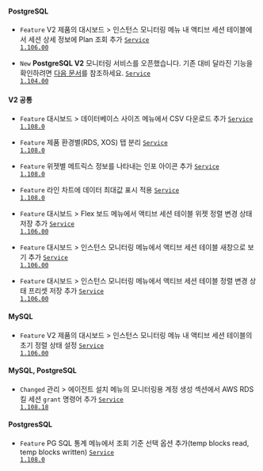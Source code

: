 #### PostgreSQL​

- <code class="Feature">Feature</code> V2 제품의 <span class="uitext">대시보드</span> &gt; <span class="uitext">인스턴스 모니터링</span> 메뉴 내 액티브 세션 테이블에서 세션 상세 정보에 Plan 조회 추가 <code class='changelog-service'><a href="https://docs.whatap.io/release-notes/service/service-1_106_x">Service 1.106.00​</a></code>

- <code class="New">New</code> <b>PostgreSQL V2</b> 모니터링 서비스를 오픈했습니다. 기존 대비 달라진 기능을 확인하려면 <a href="../../postgresql/monitoring-intro#new-feature">다음 문서</a>를 참조하세요. <code class='changelog-service'><a href="https://docs.whatap.io/release-notes/service/service-1_104_x">Service 1.104.00​</a></code>

#### V2 공통​

- <code class="Feature">Feature</code> <span class="uitext">대시보드</span> &gt; <span class="uitext">데이터베이스 사이즈</span> 메뉴에서 CSV 다운로드 추가 <code class='changelog-service'><a href="https://docs.whatap.io/release-notes/service/service-1_108_x">Service 1.108.0​</a></code>

- <code class="Feature">Feature</code> 제품 환경별(RDS, XOS) 탭 분리 <code class='changelog-service'><a href="https://docs.whatap.io/release-notes/service/service-1_108_x">Service 1.108.0​</a></code>

- <code class="Feature">Feature</code> 위젯별 메트릭스 정보를 나타내는 인포 아이콘 추가 <code class='changelog-service'><a href="https://docs.whatap.io/release-notes/service/service-1_108_x">Service 1.108.0​</a></code>

- <code class="Feature">Feature</code> 라인 차트에 데이터 최대값 표시 적용 <code class='changelog-service'><a href="https://docs.whatap.io/release-notes/service/service-1_108_x">Service 1.108.0​</a></code>

- <code class="Feature">Feature</code> <span class="uitext">대시보드</span> &gt; <span class="uitext">Flex 보드</span> 메뉴에서 액티브 세션 테이블 위젯 정렬 변경 상태 저장 추가 <code class='changelog-service'><a href="https://docs.whatap.io/release-notes/service/service-1_106_x">Service 1.106.00​</a></code>

- <code class="Feature">Feature</code> <span class="uitext">대시보드</span> &gt; <span class="uitext">인스턴스 모니터링</span> 메뉴에서 액티브 세션 테이블 새창으로 보기 추가 <code class='changelog-service'><a href="https://docs.whatap.io/release-notes/service/service-1_106_x">Service 1.106.00​</a></code>

- <code class="Feature">Feature</code> <span class="uitext">대시보드</span> &gt; <span class="uitext">인스턴스 모니터링</span> 메뉴에서 액티브 세션 테이블 정렬 변경 상태 프리셋 저장 추가 <code class='changelog-service'><a href="https://docs.whatap.io/release-notes/service/service-1_106_x">Service 1.106.00​</a></code>

#### MySQL​

- <code class="Feature">Feature</code> V2 제품의 <span class="uitext">대시보드</span> &gt; <span class="uitext">인스턴스 모니터링</span> 메뉴 내 액티브 세션 테이블의 초기 정렬 상태 설정 <code class='changelog-service'><a href="https://docs.whatap.io/release-notes/service/service-1_106_x">Service 1.106.00​</a></code>

#### MySQL, PostgreSQL​

- <code class="Changed">Changed</code> <span class="uitext">관리</span> &gt; <span class="uitext">에이전트 설치</span> 메뉴의 <span class="uitext">모니터링용 계정 생성</span> 섹션에서 AWS RDS 킬 세션 <code>grant</code> 명령어 추가 <code class='changelog-service'><a href="https://docs.whatap.io/release-notes/service/service-1_108_x">Service 1.108.18​</a></code>

#### PostgresSQL​

- <code class="Feature">Feature</code> <span class="uitext">PG SQL 통계</span> 메뉴에서 조회 기준 선택 옵션 추가(temp blocks read, temp blocks written) <code class='changelog-service'><a href="https://docs.whatap.io/release-notes/service/service-1_108_x">Service 1.108.0​</a></code>

